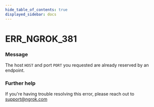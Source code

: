 ```yaml
---
hide_table_of_contents: true
displayed_sidebar: docs
---
```



# ERR_NGROK_381

### Message

The host `HOST` and port `PORT` you requested are already reserved by an endpoint.

<ErrorDetails error="err_ngrok_381" />

### Further help

If you're having trouble resolving this error, please reach out to [support@ngrok.com](mailto:support@ngrok.com?subject=Help%20with%20ERR_NGROK_381)
